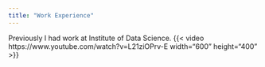```yaml
---
title: "Work Experience"
---
```


Previously I had work at Institute of Data Science. 
{{< video https://www.youtube.com/watch?v=L21ziOPrv-E width="600" height="400" >}}